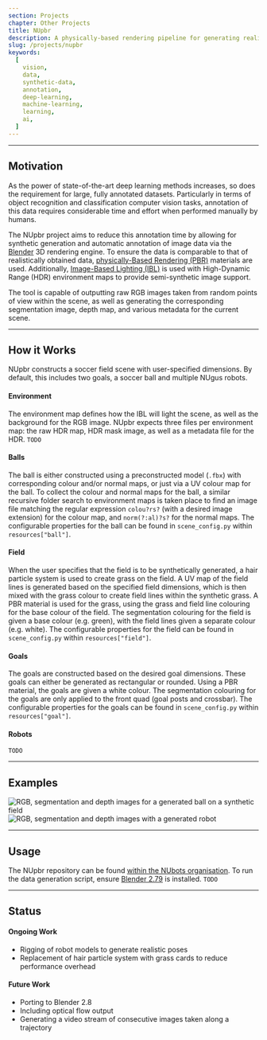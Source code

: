```yaml
---
section: Projects
chapter: Other Projects
title: NUpbr
description: A physically-based rendering pipeline for generating realistic semi-synthetic data.
slug: /projects/nupbr
keywords:
  [
    vision,
    data,
    synthetic-data,
    annotation,
    deep-learning,
    machine-learning,
    learning,
    ai,
  ]
---
```


---

## Motivation

As the power of state-of-the-art deep learning methods increases, so does the requirement for large, fully annotated datasets. Particularly in terms of object recognition and classification computer vision tasks, annotation of this data requires considerable time and effort when performed manually by humans.

The NUpbr project aims to reduce this annotation time by allowing for synthetic generation and automatic annotation of image data via the [Blender](https://www.blender.org/) 3D rendering engine. To ensure the data is comparable to that of realistically obtained data, [physically-Based Rendering (PBR)](https://en.wikipedia.org/wiki/Physically_based_rendering) materials are used. Additionally, [Image-Based Lighting (IBL)](http://ict.usc.edu/pubs/Image-Based%20Lighting.pdf) is used with High-Dynamic Range (HDR) environment maps to provide semi-synthetic image support.

The tool is capable of outputting raw RGB images taken from random points of view within the scene, as well as generating the corresponding segmentation image, depth map, and various metadata for the current scene.

---

## How it Works

NUpbr constructs a soccer field scene with user-specified dimensions. By default, this includes two goals, a soccer ball and multiple NUgus robots.

#### Environment

The environment map defines how the IBL will light the scene, as well as the background for the RGB image. NUpbr expects three files per environment map: the raw HDR map, HDR mask image, as well as a metadata file for the HDR. `TODO`

#### Balls

The ball is either constructed using a preconstructed model (`.fbx`) with corresponding colour and/or normal maps, or just via a UV colour map for the ball. To collect the colour and normal maps for the ball, a similar recursive folder search to environment maps is taken place to find an image file matching the regular expression `colou?rs?` (with a desired image extension) for the colour map, and `norm(?:al)?s?` for the normal maps. The configurable properties for the ball can be found in `scene_config.py` within `resources["ball"]`.

#### Field

When the user specifies that the field is to be synthetically generated, a hair particle system is used to create grass on the field. A UV map of the field lines is generated based on the specified field dimensions, which is then mixed with the grass colour to create field lines within the synthetic grass. A PBR material is used for the grass, using the grass and field line colouring for the base colour of the field. The segmentation colouring for the field is given a base colour (e.g. green), with the field lines given a separate colour (e.g. white). The configurable properties for the field can be found in `scene_config.py` within `resources["field"]`.

#### Goals

The goals are constructed based on the desired goal dimensions. These goals can either be generated as rectangular or rounded. Using a PBR material, the goals are given a white colour. The segmentation colouring for the goals are only applied to the front quad (goal posts and crossbar). The configurable properties for the goals can be found in `scene_config.py` within `resources["goal"]`.

#### Robots

`TODO`

---

## Examples

![RGB, segmentation and depth images for a generated ball on a synthetic field](images/ball_L.png 'RGB, segmentation and depth images for a generated ball on a synthetic field')
![RGB, segmentation and depth images with a generated robot](images/robot_outside.png 'RGB, segmentation and depth images with a generated robot')

---

## Usage

The NUpbr repository can be found [within the NUbots organisation](https://github.com/NUbots/NUpbr). To run the data generation script, ensure [Blender 2.79](https://www.blender.org/download/previous-versions/) is installed. `TODO`

---

## Status

#### Ongoing Work

- Rigging of robot models to generate realistic poses
- Replacement of hair particle system with grass cards to reduce performance overhead

#### Future Work

- Porting to Blender 2.8
- Including optical flow output
- Generating a video stream of consecutive images taken along a trajectory
